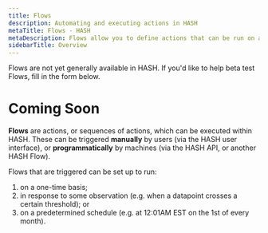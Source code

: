 ```yaml
---
title: Flows
description: Automating and executing actions in HASH
metaTitle: Flows - HASH
metaDescription: Flows allow you to define actions that can be run on a schedule, in response to a trigger, or manually
sidebarTitle: Overview
---
```


<Callout style="information" type="coming-soon">
  Flows are not yet generally available in HASH. If you'd like to help beta test
  Flows, fill in the form below.
</Callout>

# Coming Soon

**Flows** are actions, or sequences of actions, which can be executed within HASH. These can be triggered **manually** by users (via the HASH user interface), or **programmatically** by machines (via the HASH API, or another HASH Flow).

Flows that are triggered can be set up to run:

1. on a one-time basis;
1. in response to some observation (e.g. when a datapoint crosses a certain threshold); or
1. on a predetermined schedule (e.g. at 12:01AM EST on the 1st of every month).
